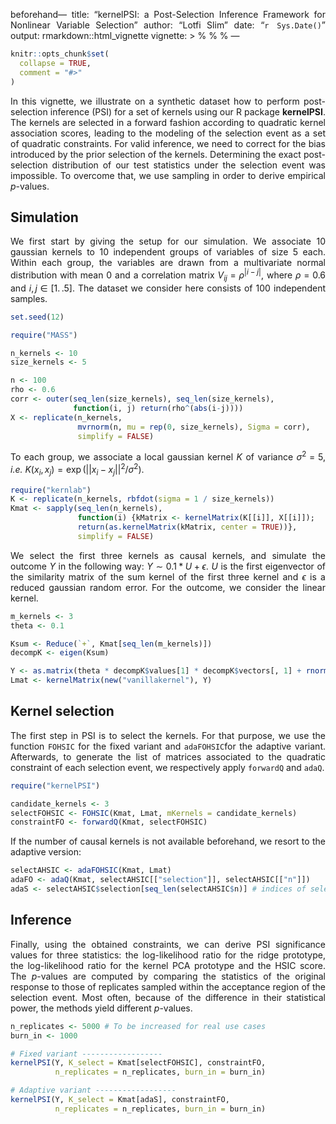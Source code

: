 beforehand---
title: "kernelPSI: a Post-Selection Inference Framework for Nonlinear Variable Selection"
author: "Lotfi Slim"
date: "`r Sys.Date()`"
output: rmarkdown::html_vignette
vignette: >
  %\VignetteIndexEntry{kernelPSI: a Post-Selection Inference Framework for Nonlinear Variable Selection}
  %\VignetteEngine{knitr::rmarkdown}
  %\VignetteEncoding{UTF-8}
---

```r
knitr::opts_chunk$set(
  collapse = TRUE,
  comment = "#>"
)
```

<style>
body {
text-align: justify}
</style>

In this vignette, we illustrate on a synthetic dataset how to perform post-selection inference (PSI) for a set of kernels using our R package **kernelPSI**. The kernels are selected in a forward fashion according to quadratic kernel association scores, leading to the modeling of the selection event as a set of quadratic constraints. For valid inference, we need to correct for the bias introduced by the prior selection of the kernels. Determining the exact post-selection distribution of our test statistics under the selection event was impossible. To overcome that, we use sampling in order to derive empirical $p$-values.

## Simulation

We first start by giving the setup for our simulation. We associate $10$ gaussian kernels to $10$ independent groups of variables of size $5$ each. Within each group, the variables are drawn from a multivariate normal distribution with mean $0$ and a correlation matrix $V_{ij} = \rho^{\lvert i-j\rvert}$, where $\rho = 0.6$ and $i,j\in[1\mathrel{{.}\,{.}} 5]$. The dataset we consider here consists of $100$ independent samples.

```r
set.seed(12)
```

```r
require("MASS")

n_kernels <- 10
size_kernels <- 5

n <- 100
rho <- 0.6
corr <- outer(seq_len(size_kernels), seq_len(size_kernels),
              function(i, j) return(rho^(abs(i-j))))
X <- replicate(n_kernels,
               mvrnorm(n, mu = rep(0, size_kernels), Sigma = corr),
               simplify = FALSE)
```

To each group, we associate a local gaussian kernel $K$ of variance $\sigma^2 = 5$, *i.e.* $K(x_i, x_j) = \exp(\lvert\lvert x_i-x_j\rvert\rvert^2/\sigma^2)$.  
```r
require("kernlab")
K <- replicate(n_kernels, rbfdot(sigma = 1 / size_kernels))
Kmat <- sapply(seq_len(n_kernels),
               function(i) {kMatrix <- kernelMatrix(K[[i]], X[[i]]);
               return(as.kernelMatrix(kMatrix, center = TRUE))},
               simplify = FALSE)
```

We select the first three kernels as causal kernels, and simulate the outcome $Y$ in the following way: $Y\sim 0.1 * U + \epsilon$. $U$ is the first eigenvector of the similarity matrix of the sum kernel of the first three kernel and $\epsilon$ is a reduced gaussian random error. For the outcome, we consider the linear kernel.   
```r
m_kernels <- 3
theta <- 0.1

Ksum <- Reduce(`+`, Kmat[seq_len(m_kernels)])
decompK <- eigen(Ksum)

Y <- as.matrix(theta * decompK$values[1] * decompK$vectors[, 1] + rnorm(n), ncol = 1)
Lmat <- kernelMatrix(new("vanillakernel"), Y)
```

## Kernel selection
The first step in PSI is to select the kernels. For that purpose, we use the function `FOHSIC` for the fixed variant and `adaFOHSIC`for the adaptive variant. Afterwards, to generate the list of matrices associated to the quadratic constraint of each selection event, we respectively apply `forwardQ` and `adaQ`.  
```r
require("kernelPSI")

candidate_kernels <- 3
selectFOHSIC <- FOHSIC(Kmat, Lmat, mKernels = candidate_kernels)
constraintFO <- forwardQ(Kmat, selectFOHSIC)
```
If the number of causal kernels is not available beforehand, we resort to the adaptive version:  
```r
selectAHSIC <- adaFOHSIC(Kmat, Lmat)
adaFO <- adaQ(Kmat, selectAHSIC[["selection"]], selectAHSIC[["n"]])
adaS <- selectAHSIC$selection[seq_len(selectAHSIC$n)] # indices of selected kernels
```

## Inference
Finally, using the obtained constraints, we can derive PSI significance values for three statistics: the log-likelihood ratio for the ridge prototype, the log-likelihood ratio for the kernel PCA prototype and the HSIC score. The $p$-values are computed by comparing the statistics of the original response to those of replicates sampled within the acceptance region of the selection event. Most often, because of the difference in their statistical power, the methods yield different $p$-values.

```r
n_replicates <- 5000 # To be increased for real use cases
burn_in <- 1000

# Fixed variant ------------------
kernelPSI(Y, K_select = Kmat[selectFOHSIC], constraintFO,
          n_replicates = n_replicates, burn_in = burn_in)

# Adaptive variant ------------------
kernelPSI(Y, K_select = Kmat[adaS], constraintFO,
          n_replicates = n_replicates, burn_in = burn_in)
```
